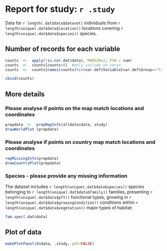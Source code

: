 Report for study: `r .study`
========================================================

Data for `r length(.dat$data$dataset)` individuals from `r length(unique(.dat$data$location))` locations covering `r length(unique(.dat$data$species))` species.


Number of records for each variable
-----------------------------------

```r
counts  <-  apply(!is.na(.dat$data), MARGIN=2, FUN = sum)
counts  <-  counts[counts>0]  #only include no zeros
counts  <-  counts[names(counts)%in%var.def$Variable[var.def$Group=="tree"]]
```
```r
cbind(counts)
```


More details
------------------------------------

### Please analyse if points on the map match locations and coordinates  

```r
prepdata  <-  prepMapInfo(alldata$data, study)
drawWorldPlot (prepdata)
```



### Please analyse if points on country map match locations and coordinates  

```r
repMissingInfo(prepdata)
drawCountryPlot(prepdata)
```



### Species - please provide any missing information

The dataset includes `r length(unique(.dat$data$species))` species belonging to `r length(unique(.dat$data$family))` families, presenting `r length(unique(.dat$data$pft))` functional types, growing in `r length(unique(.dat$data$growingCondition))` conditions within `r length(unique(.dat$data$vegetation))` major types of habitat:
```r
fam.spec(.dat$data)
```


Plot of data
---------------------------------
```r
makePlotPanel(d$data, .study, pdf=FALSE)
```


  
  
  